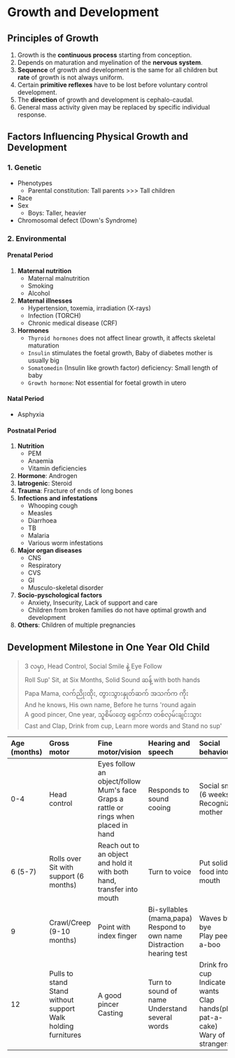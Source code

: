 # Growth and Development

## Principles of Growth

1. Growth is the **continuous process** starting from conception.
1. Depends on maturation and myelination of the **nervous system**.
1. **Sequence** of growth and development is the same for all children but **rate** of growth is not always uniform.
1. Certain **primitive reflexes** have to be lost before voluntary control development.
1. The **direction** of growth and development is cephalo-caudal.
1. General mass activity given may be replaced by specific individual response.

## Factors Influencing Physical Growth and Development

### 1. Genetic

- Phenotypes
  - Parental constitution: Tall parents >>> Tall children
- Race
- Sex
  - Boys: Taller, heavier
- Chromosomal defect (Down's Syndrome)

### 2. Environmental

#### Prenatal Period

1. **Maternal nutrition**
   - Maternal malnutrition
   - Smoking
   - Alcohol
1. **Maternal illnesses**
   - Hypertension, toxemia, irradiation (X-rays)
   - Infection (TORCH)
   - Chronic medical disease (CRF)
1. **Hormones**
   - `Thyroid hormones` does not affect linear growth, it affects skeletal maturation
   - `Insulin` stimulates the foetal growth, Baby of diabetes mother is usually big
   - `Somatomedin` (Insulin like growth factor) deficiency: Small length of baby
   - `Growth hormone`: Not essential for foetal growth in utero

#### Natal Period

- Asphyxia

#### Postnatal Period

1. **Nutrition**
   - PEM
   - Anaemia
   - Vitamin deficiencies
1. **Hormone**: Androgen
1. **Iatrogenic**: Steroid
1. **Trauma**: Fracture of ends of long bones
1. **Infections and infestations**
   - Whooping cough
   - Measles
   - Diarrhoea
   - TB
   - Malaria
   - Various worm infestations
1. **Major organ diseases**
   - CNS
   - Respiratory
   - CVS
   - GI
   - Musculo-skeletal disorder
1. **Socio-pyschological factors**
   - Anxiety, Insecurity, Lack of support and care
   - Children from broken families do not have optimal growth and development
1. **Others**: Children of multiple pregnancies

## Development Milestone in One Year Old Child

> 3 လမှာ, Head Control, Social Smile နဲ့ Eye Follow<br/>Roll Sup' Sit, at Six Months, Solid Sound ဆန့် with both hands<br/>Papa Mama, လက်ညိုးထိုး, တွားသွားနှုတ်ဆက် အသက်က ကိုး<br/>And he knows, His own name, Before he turns 'round again<br/>A good pincer, One year, သူစိမ်းတွေ ရှောင်ကာ တစ်လှမ်းချင်းသွား<br/>Cast and Clap, Drink from cup, Learn more words and Stand no sup'

| Age (months) | Gross motor                                                          | Fine motor/vision                                                                        | Hearing and speech                                                            | Social behaviour                                                                        |
| :----------- | :------------------------------------------------------------------- | :--------------------------------------------------------------------------------------- | :---------------------------------------------------------------------------- | :-------------------------------------------------------------------------------------- |
| 0-4          | Head control                                                         | Eyes follow an object/follow Mum's face <br/>Graps a rattle or rings when placed in hand | Responds to sound cooing                                                      | Social smile (6 weeks)<br/>Recognizing mother                                           |
| 6 (5-7)      | Rolls over<br/>Sit with support (6 months)                           | Reach out to an object and hold it with both hand, transfer into mouth                   | Turn to voice                                                                 | Put solid food into mouth                                                               |
| 9            | Crawl/Creep (9-10 months)                                            | Point with index finger                                                                  | Bi-syllables (mama,papa)<br/>Respond to own name<br/>Distraction hearing test | Waves bye bye<br/>Play peek-a-boo                                                       |
| 12           | Pulls to stand<br/>Stand without support<br/>Walk holding furnitures | A good pincer<br/>Casting                                                                | Turn to sound of name<br/>Understand several words                            | Drink from cup<br/>Indicate wants<br/>Clap hands(play pat-a-cake)<br/>Wary of strangers |
